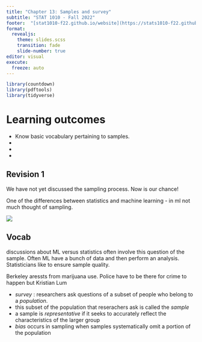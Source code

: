 ```yaml
---
title: "Chapter 13: Samples and survey"
subtitle: "STAT 1010 - Fall 2022"
footer:  "[stat1010-f22.github.io/website](https://stats1010-f22.github.io/website/)"
format: 
  revealjs: 
    theme: slides.scss
    transition: fade
    slide-number: true
editor: visual
execute:
  freeze: auto
---
```


```r
library(countdown)
library(pdftools)
library(tidyverse)
```

# Learning outcomes

::: incremental
- Know basic vocabulary pertaining to samples.  
-   
-   
-   
:::

## Revision 1

::: notes
We have not yet discussed the sampling process. Now is our chance!

One of the differences between statistics and machine learning - in ml not much thought of sampling.
:::

![](lect_07-images/parameter_estimate.png)

## Vocab
::: notes
discussions about ML versus statistics often involve this question of the sample. Often ML have a bunch of data and then perform an analysis. Statisticians like to ensure sample quality.

Berkeley aressts from marijuana use. Police have to be there for crime to happen but Kristian Lum
:::

::: incremental
- *survey* : researchers ask questions of a subset of people who belong to a *population*.
- this subset of the population that reserachers ask is called the *sample*
- a sample is *representative* if it seeks to accurately reflect the characteristics of the larger group
- *bias* occurs in sampling when samples systematically omit a portion of the population
:::


